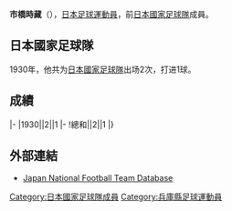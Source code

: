 {{Infobox football biography
|name=市橋時藏
|image=
|fullname=市橋時藏
|birth_date={{Birth date|1909|6|9}}
|cityofbirth=
|countryofbirth=[[日本|日本]]
|height=
|position=[[前鋒_(足球)|前鋒]]
|currentclub=
|years=
|clubs=
|caps(goals)=
|nationalyears=1930
|nationalteam=[[日本國家足球隊|日本]]
|nationalcaps(goals)=2 (1)
}}
'''市橋時藏'''（{{Bd|1909年|6月9日|?}}），[[日本|日本]][[足球|足球]][[運動員|運動員]]，前[[日本國家足球隊|日本國家足球隊]]成員。

==日本國家足球隊==
1930年，他共为[[日本國家足球隊|日本國家足球隊]]出场2次，打进1球。

==成績==
{{Football player national team statistics|JPN}}
|-
|1930||2||1
|-
!總和||2||1
|}

==外部連結==
{{Reflist}}
*[https://web.archive.org/web/20140407095346/http://www.japannationalfootballteam.com/en/players_unknown/32.html Japan National Football Team Database]

{{Japan-sport-bio-stub}}
{{Soccer-player-stub}}
[[Category:日本國家足球隊成員|Category:日本國家足球隊成員]]
[[Category:兵庫縣足球運動員|Category:兵庫縣足球運動員]]